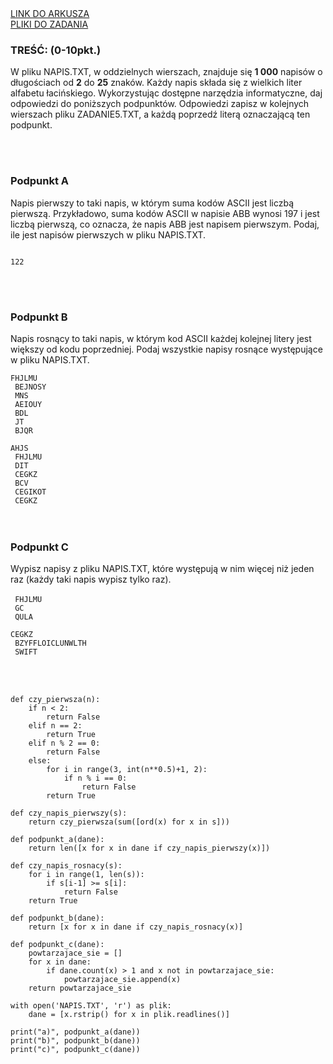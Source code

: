 
<div className="box_link"><a className="link  link_materials" target="_blank" href="https://arkusze.pl/maturalne/informatyka-2014-maj-matura-rozszerzona-2.pdf">LINK DO ARKUSZA</a>
<br/>
<a className="link  link_materials" href="https://arkusze.pl/maturalne/informatyka-2014-maj-matura-rozszerzona-zalaczniki.zip"> PLIKI DO ZADANIA</a>

<br/>
</div>

### TREŚĆ: (0-10pkt.)
W pliku NAPIS.TXT, w oddzielnych wierszach, znajduje się <b>1 000</b> napisów o długościach
od <b>2</b> do <b>25</b> znaków. Każdy napis składa się z wielkich liter alfabetu łacińskiego.
Wykorzystując dostępne narzędzia informatyczne, daj odpowiedzi do poniższych
podpunktów. Odpowiedzi zapisz w kolejnych wierszach pliku ZADANIE5.TXT, a każdą
poprzedź literą oznaczającą ten podpunkt. 

<br/><br/>

### Podpunkt A   
Napis pierwszy to taki napis, w którym suma kodów ASCII jest liczbą pierwszą.
Przykładowo, suma kodów ASCII w napisie ABB wynosi 197 i jest liczbą pierwszą,
co oznacza, że napis ABB jest napisem pierwszym. Podaj, ile jest napisów pierwszych
w pliku NAPIS.TXT.
<br/>
<Dropdown title="ODPOWIEDŹ">
    
<Code>
122
</Code>

</Dropdown>

<br/><br/>

### Podpunkt B
Napis rosnący to taki napis, w którym kod ASCII każdej kolejnej litery jest większy
od kodu poprzedniej. Podaj wszystkie napisy rosnące występujące w pliku NAPIS.TXT.
<br/>
<Dropdown title="ODPOWIEDŹ">
<Code>
    FHJLMU<br/>
    BEJNOSY<br/>
    MNS<br/>
    AEIOUY<br/>
    BDL<br/>
    JT<br/>
    BJQR<br/>
    AHJS<br/>
    FHJLMU<br/>
    DIT<br/>
    CEGKZ<br/>
    BCV<br/>
    CEGIKOT<br/>
    CEGKZ
</Code>
</Dropdown>
<br/><br/>

### Podpunkt C
Wypisz napisy z pliku NAPIS.TXT, które występują w nim więcej niż jeden raz (każdy
taki napis wypisz tylko raz).  
<br/>
<Dropdown title="ODPOWIEDŹ">
<Code>
    FHJLMU<br/>
    GC<br/>
    QULA<br/>
    CEGKZ<br/>
    BZYFFLOICLUNWLTH<br/>
    SWIFT 
</Code>
</Dropdown>

<br/><br/>
<Dropdown title="PRZYKŁADOWE ROZWIĄZANIE CAŁEGO ZADANIA">

```
def czy_pierwsza(n):
    if n < 2:
        return False
    elif n == 2:
        return True
    elif n % 2 == 0:
        return False
    else:
        for i in range(3, int(n**0.5)+1, 2):
            if n % i == 0:
                return False
        return True

def czy_napis_pierwszy(s):
    return czy_pierwsza(sum([ord(x) for x in s]))

def podpunkt_a(dane):
    return len([x for x in dane if czy_napis_pierwszy(x)])

def czy_napis_rosnacy(s):
    for i in range(1, len(s)):
        if s[i-1] >= s[i]:
            return False 
    return True

def podpunkt_b(dane):
    return [x for x in dane if czy_napis_rosnacy(x)]

def podpunkt_c(dane):
    powtarzajace_sie = []
    for x in dane:
        if dane.count(x) > 1 and x not in powtarzajace_sie:
            powtarzajace_sie.append(x)
    return powtarzajace_sie

with open('NAPIS.TXT', 'r') as plik:
    dane = [x.rstrip() for x in plik.readlines()]

print("a)", podpunkt_a(dane))
print("b)", podpunkt_b(dane))
print("c)", podpunkt_c(dane))
```

</Dropdown>



